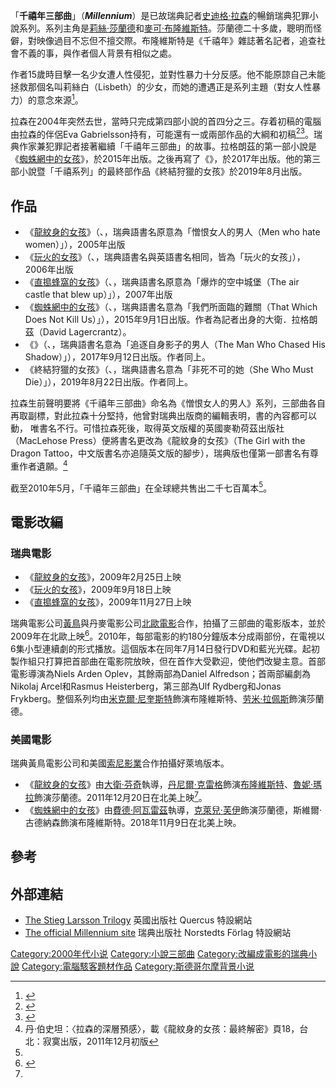 {{Infobox系列小说
| name = 千禧年三部曲
| title_orig = ''Millennium''-serien
| books = {{plainlist|
{{small|史迪格·拉森：}}
*《[[龍紋身的女孩|龍紋身的女孩]]》
*《[[玩火的女孩|玩火的女孩]]》
*《[[直搗蜂窩的女孩|直搗蜂窩的女孩]]》
{{small|大衛·拉格朗茲：}}
*《[[蜘蛛網中的女孩|蜘蛛網中的女孩]]》
*《{{link-en|以眼還眼的女孩|The Girl Who Takes an Eye for an Eye}}》
*《終結狩獵的女孩》
}}
| image = Thegirlwiththedragontattoo.jpg
| image_caption = 第一部小說《龍紋身的女孩》的瑞典版封面
| author = [[史迪格·拉森|史迪格·拉森]]<br/>{{link-en|大衛·拉格朗茲|David Lagercrantz}}
| country = [[瑞典|瑞典]]
| language = [[瑞典語|瑞典語]]
| genre = [[犯罪小說|犯罪]]、[[神秘小說|懸疑]]
| publisher = {{link-en|Norstedts förlag|Norstedts förlag}}
| pub_date = 2005年8月－2019年8月
| chinese_pub_date = 
| media_type = 書籍（[[精裝本|精裝本]]、[[平裝本|平裝本]]）<br/>[[有聲書|有聲書]]<br/>[[電子書|電子書]]
| number_of_books = 6本
}}
「'''千禧年三部曲'''」（'''''Millennium'''''）是已故瑞典記者[[史迪格·拉森|史迪格·拉森]]的暢銷瑞典犯罪小說系列。系列主角是[[莉絲·莎蘭德|莉絲·莎蘭德]]和[[麥可·布隆維斯特|麥可·布隆維斯特]]。莎蘭德二十多歲，聰明而怪僻，對映像過目不忘但不擅交際。布隆維斯特是《千禧年》雜誌著名記者，追查社會不義的事，與作者個人背景有相似之處。

作者15歲時目擊一名少女遭人性侵犯，並對性暴力十分反感。他不能原諒自己未能拯救那個名叫莉絲白（Lisbeth）的少女，而她的遭遇正是系列主題（對女人性暴力）的意念來源<ref>{{cite web |last=Penny |first=Laurie |url=http://www.newstatesman.com/blogs/laurie-penny/2010/09/women-girl-real-violence |title=Girls, tattoos and men who hate women |publisher=New Statesman |date=2010-09-05 |accessdate=2010-10-19 |archive-date=2019-02-19 |archive-url=https://web.archive.org/web/20190219085833/https://www.newstatesman.com/blogs/laurie-penny/2010/09/women-girl-real-violence |dead-url=no }}</ref>。

拉森在2004年突然去世，當時只完成第四部小說的首四分之三。存着初稿的電腦由拉森的伴侶Eva Gabrielsson持有，可能還有一或兩部作品的大綱和初稿<ref name="mcgrath20100523">{{cite news 
| date = 23 May 2010 
| first = Charles 
| last = McGrath 
| title = The Afterlife of Stieg Larsson 
| url = http://www.nytimes.com/2010/05/23/magazine/23Larsson-t.html?ref=general&src=me&pagewanted=all 
| newspaper = The New York Times Magazine 
| accessdate = 2010-10-31 
| archive-date = 2017-08-18 
| archive-url = https://web.archive.org/web/20170818115452/http://www.nytimes.com/2010/05/23/magazine/23Larsson-t.html?ref=general&src=me&pagewanted=all 
| dead-url = no 
}}</ref><ref>{{cite web 
| title= The Fourth Book 
| url= http://www.stieglarsson.com/the-4th-book 
| accessdate= 2010-04-07 
| archive-url= https://web.archive.org/web/20100401061820/http://www.stieglarsson.com/the-4th-book 
| archive-date= 2010-04-01 
| dead-url= yes 
}}</ref>。瑞典作家兼犯罪記者{{link-en|大衛·拉格朗茲|David Lagercrantz}}接著繼續「千禧年三部曲」的故事。拉格朗茲的第一部小說是《[[蜘蛛網中的女孩|蜘蛛網中的女孩]]》，於2015年出版。之後再寫了《{{link-en|以眼還眼的女孩|The Girl Who Takes an Eye for an Eye}}》，於2017年出版。他的第三部小說暨「千禧系列」的最終部作品《終結狩獵的女孩》於2019年8月出版。

== 作品 ==
*《[[龍紋身的女孩|龍紋身的女孩]]》（{{lang-sv|''Män som hatar kvinnor''}}、{{lang-en|''The Girl with the Dragon Tattoo''}}，瑞典語書名原意為「憎恨女人的男人（Men who hate women）」），2005年出版
*《[[玩火的女孩|玩火的女孩]]》（{{lang-sv|''Flickan som lekte med elden''}}、{{lang-en|''The Girl Who Played with Fire''}}，瑞典語書名與英語書名相同，皆為「玩火的女孩」），2006年出版
*《[[直搗蜂窩的女孩|直搗蜂窩的女孩]]》（{{lang-sv|''Luftslottet som sprängdes''}}、{{lang-en|''The Girl Who Kicked the Hornets' Nest''}}，瑞典語書名原意為「爆炸的空中城堡（The air castle that blew up）」），2007年出版
*《[[蜘蛛網中的女孩|蜘蛛網中的女孩]]》（{{lang-sv|''Det som inte dödar oss''}}、{{lang-en|''The Girl in the Spider's Web''}}，瑞典語書名意為「我們所面臨的難關（That Which Does Not Kill Us）」），2015年9月1日出版。作者為記者出身的大衛．拉格朗茲（David Lagercrantz）。
*《{{link-en|以眼還眼的女孩|The Girl Who Takes an Eye for an Eye}}》（{{lang-sv|''Mannen Som Sökte Sin Skugga''}}、{{lang-en|''The Girl Who Takes an Eye for an Eye''}}，瑞典語書名意為「追逐自身影子的男人（The Man Who Chased His Shadow）」），2017年9月12日出版。作者同上。
*《終結狩獵的女孩》（{{lang-sv|''Hon som måste dö''}}、{{lang-en|''The Girl Who Lived Twice''}}，瑞典語書名意為「非死不可的她（She Who Must Die）」），2019年8月22日出版。作者同上。

拉森生前聲明要將《千禧年三部曲》命名為《憎恨女人的男人》系列，三部曲各自再取副標，對此拉森十分堅持，他曾對瑞典出版商的編輯表明，書的內容都可以動， 唯書名不行。可惜拉森死後，取得英文版權的英國麥勒荷茲出版社（MacLehose Press）便將書名更改為《龍紋身的女孩》（The Girl with the Dragon Tattoo，中文版書名亦追隨英文版的腳步），瑞典版也僅第一部書名有尊重作者遺願。<ref>丹·伯史坦：〈拉森的深層預感〉，載《龍紋身的女孩：最終解密》頁18，台北：寂寞出版，2011年12月初版</ref>

截至2010年5月，「千禧年三部曲」在全球總共售出二千七百萬本<ref name="mcgrath20100523" />。

==電影改編==
=== 瑞典電影 ===
* 《[[龍紋身的女孩_(2009年電影)|龍紋身的女孩]]》，2009年2月25日上映
* 《[[玩火的女孩_(電影)|玩火的女孩]]》，2009年9月18日上映
* 《[[直搗蜂窩的女孩_(電影)|直搗蜂窩的女孩]]》，2009年11月27日上映

瑞典電影公司[[黃鳥_(公司)|黃鳥]]與丹麥電影公司[[北歐電影|北歐電影]]合作，拍攝了三部曲的電影版本，並於2009年在北歐上映<ref>{{cite web | title=Yellow Bird Puts SEK 106m Millennium Project In Production | url=http://www.nordiskfilmogtvfond.com/news_story.php?cid=458&sid=10&ptid=4 | date=2007-11-02 | publisher=nordiskfilmogtvfond | accessdate=2009-09-22 | deadurl=yes | archiveurl=https://web.archive.org/web/20120211211240/http://www.nordiskfilmogtvfond.com/news_story.php?cid=458&sid=10&ptid=4 | archivedate=2012-02-11 }}</ref>。2010年，每部電影的約180分鐘版本分成兩部份，在電視以6集小型連續劇的形式播放。這個版本在同年7月14日發行DVD和藍光光碟。起初製作組只打算把首部曲在電影院放映，但在首作大受歡迎，使他們改變主意。首部電影導演為Niels Arden Oplev，其餘兩部為Daniel Alfredson；首兩部編劇為Nikolaj Arcel和Rasmus Heisterberg，第三部為Ulf Rydberg和Jonas Frykberg。整個系列均由[[米克爾·尼奎斯特|米克爾·尼奎斯特]]飾演布隆維斯特、[[劳米·拉佩斯|劳米·拉佩斯]]飾演莎蘭德。

===美國電影===
瑞典黃鳥電影公司和美國[[索尼影業|索尼影業]]合作拍攝好萊塢版本。
* 《[[龍紋身的女孩_(2011年電影)|龍紋身的女孩]]》由[[大衛·芬奇|大衛·芬奇]]執導，[[丹尼爾·克雷格|丹尼爾·克雷格]]飾演[[麦可·布隆维斯特|布隆維斯特]]、[[魯妮·瑪拉|魯妮·瑪拉]]飾演莎蘭德。2011年12月20日在北美上映<ref name="mcgrath20100523" />。
* 《[[蜘蛛網中的女孩_(電影)|蜘蛛網中的女孩]]》由[[費德·阿瓦雷茲|費德·阿瓦雷茲]]執導，[[克萊兒·芙伊|克萊兒·芙伊]]飾演莎蘭德，斯維爾·古德納森飾演布隆維斯特。2018年11月9日在北美上映。

==參考==
{{reflist}}

==外部連結==
* [https://web.archive.org/web/20110202182740/http://www.larssontrilogy.com/ The Stieg Larsson Trilogy] 英國出版社 Quercus 特設網站
* [http://www.stieglarsson.se/ The official Millennium site]{{Wayback|url=http://www.stieglarsson.se/ |date=20140925101858 }} 瑞典出版社 Norstedts Förlag 特設網站

{{千禧年三部曲}}
[[Category:2000年代小说|Category:2000年代小说]]
[[Category:小說三部曲|Category:小說三部曲]]
[[Category:改編成電影的瑞典小說|Category:改編成電影的瑞典小說]]
[[Category:電腦駭客題材作品|Category:電腦駭客題材作品]]
[[Category:斯德哥尔摩背景小说|Category:斯德哥尔摩背景小说]]